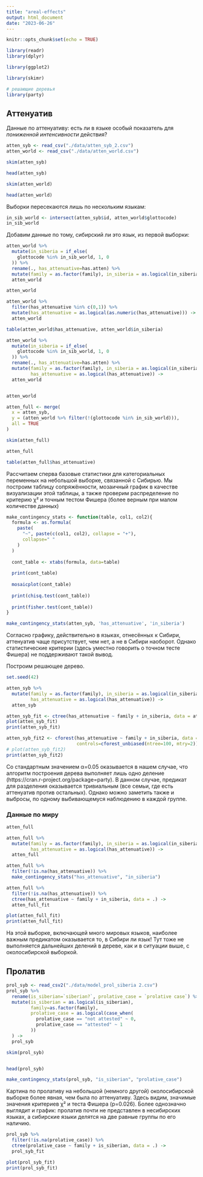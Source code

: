 ---
title: "areal-effects"
output: html_document
date: "2023-06-26"
---

```{r setup, include=FALSE}
knitr::opts_chunk$set(echo = TRUE)
```

```{r,message=FALSE,echo=FALSE}
library(readr)
library(dplyr)

library(ggplot2)

library(skimr)

# решающие деревья
library(party)
```


## Аттенуатив

Данные по аттенуативу: есть ли в языке особый показатель для *пониженной интенсивности* действия?

```{r,message=FALSE,echo=FALSE}
atten_syb <- read_csv("./data/atten_syb_2.csv")
atten_world <- read_csv("./data/atten_world.csv")
```


```{r}
skim(atten_syb)
```


```{r}
head(atten_syb)
```

```{r}
skim(atten_world)
```

```{r}
head(atten_world)
```


Выборки пересекаются лишь по нескольким языкам:

```{r}
in_sib_world <- intersect(atten_syb$id, atten_world$glottocode)
in_sib_world

```


Добавим данные по тому, сибирский ли это язык, из первой выборки:


```{r}
atten_world %>%
  mutate(in_siberia = if_else(
    glottocode %in% in_sib_world, 1, 0
  )) %>%
  rename(., has_attenuative=has.atten) %>%
  mutate(family = as.factor(family), in_siberia = as.logical(in_siberia)) ->
  atten_world

atten_world
```


```{r}
atten_world %>%
  filter(has_attenuative %in% c(0,1)) %>%
  mutate(has_attenuative = as.logical(as.numeric(has_attenuative))) ->
  atten_world
```


```{r}
table(atten_world$has_attenuative, atten_world$in_siberia)
```

```{r}

atten_world %>%
  mutate(in_siberia = if_else(
    glottocode %in% in_sib_world, 1, 0
  )) %>%
  rename(., has_attenuative=has.atten) %>%
  mutate(family = as.factor(family), in_siberia = as.logical(in_siberia),
         has_attenuative = as.logical(has_attenuative)) ->
  atten_world


atten_world
```

```{r}

atten_full <- merge(
  x = atten_syb,
  y = (atten_world %>% filter(!(glottocode %in% in_sib_world))),
  all = TRUE
)

skim(atten_full)

atten_full

```

```{r}
table(atten_full$has_attenuative)
```



Рассчитаем сперва базовые статистики для категориальных переменных на небольшой выборке, связанной с Сибирью.
Мы построим таблицу сопряжённости, мозаичный график в качестве визуализации этой таблицы, а также проверим распределение по критерию χ² и точным тестом Фишера (более верным при малом количестве данных)

```{r}
make_contingency_stats <- function(table, col1, col2){
  formula <- as.formula(
    paste(
      "~", paste(c(col1, col2), collapse = "+"),
      collapse=" "
    )
  )
  
  cont_table <- xtabs(formula, data=table)
  
  print(cont_table)
  
  mosaicplot(cont_table)
  
  print(chisq.test(cont_table))
  
  print(fisher.test(cont_table))
} 

make_contingency_stats(atten_syb, 'has_attenuative', 'in_siberia')
```

Согласно графику, действительно в языках, отнесённых к Сибири, аттенуатив чаще присутствует, чем нет, а не в Сибири наоборот.
Однако статистические критерии (здесь уместно говорить о точном тесте Фишера) не поддерживают такой вывод.

Построим решающее дерево.

```{r}
set.seed(42)

atten_syb %>%
  mutate(family = as.factor(family), in_siberia = as.logical(in_siberia),
         has_attenuative = as.logical(has_attenuative)) ->
  atten_syb

atten_syb_fit <- ctree(has_attenuative ~ family + in_siberia, data = atten_syb)
plot(atten_syb_fit)
print(atten_syb_fit)

atten_syb_fit2 <- cforest(has_attenuative ~ family + in_siberia, data = atten_syb,
                          controls=cforest_unbiased(ntree=100, mtry=2))
# plot(atten_syb_fit2)
print(atten_syb_fit2)
```

Со стандартным значением α=0.05 оказывается в нашем случае, что алгоритм построения дерева выполняет лишь одно деление (https://cran.r-project.org/package=party). В данном случае, предикат для разделения оказывается тривиальным (все семьи, где есть аттенуатив против остальных). Однако можно заметить также и выбросы, по одному выбивающемуся наблюдению в каждой группе.

### Данные по миру


```{r}
atten_full
```

```{r}
atten_full %>%
  mutate(family = as.factor(family), in_siberia = as.logical(in_siberia),
         has_attenuative = as.logical(has_attenuative)) ->
  atten_full

atten_full %>%
  filter(!is.na(has_attenuative)) %>%
  make_contingency_stats("has_attenuative", "in_siberia")

```


```{r}
atten_full %>%
  filter(!is.na(has_attenuative)) %>%
  ctree(has_attenuative ~ family + in_siberia, data = .) ->
  atten_full_fit

plot(atten_full_fit)
print(atten_full_fit)
```

На этой выборке, включающей много мировых языков, наиболее важным предикатом оказывается то, в Сибири ли язык! Тут тоже не выполняется дальнейших делений в дереве, как и в ситуации выше, с околосибирской выборкой. 


## Пролатив


```{r,message=FALSE,echo=FALSE}
prol_syb <- read_csv2("./data/model_prol_siberia 2.csv")
prol_syb %>%
  rename(is_siberian=`siberian?`, prolative_case = `prolative case`) %>%
  mutate(is_siberian = as.logical(is_siberian),
         family=as.factor(family),
         prolative_case = as.logical(case_when(
           prolative_case == "not attested" ~ 0,
           prolative_case == "attested" ~ 1
         ))
  ) ->
  prol_syb

```


```{r}
skim(prol_syb)


head(prol_syb)
```

```{r}
make_contingency_stats(prol_syb, "is_siberian", "prolative_case")
```

Картина по пролативу на небольшой (немного другой) околосибирской выборке более явная, чем была по аттенуативу. Здесь видим, значимые значения критериев χ² и теста Фишера (p=0.026).
Более однозначно выглядит и график: пролатив почти не представлен в несибирских языках, а сибирские языки делятся на две равные группы по его наличию.

```{r}
prol_syb %>%
  filter(!is.na(prolative_case)) %>%
  ctree(prolative_case ~ family + is_siberian, data = .) ->
  prol_syb_fit

plot(prol_syb_fit)
print(prol_syb_fit)
```



